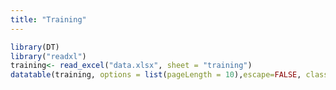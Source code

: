 ```yaml
---
title: "Training"
---
```


```r
library(DT)
library("readxl")
training<- read_excel("data.xlsx", sheet = "training")
datatable(training, options = list(pageLength = 10),escape=FALSE, class = 'cell-border stripe')
```
